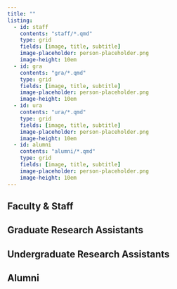 ```yaml
---
title: ""
listing:
  - id: staff
    contents: "staff/*.qmd"
    type: grid
    fields: [image, title, subtitle]
    image-placeholder: person-placeholder.png
    image-height: 10em
  - id: gra
    contents: "gra/*.qmd"
    type: grid
    fields: [image, title, subtitle]
    image-placeholder: person-placeholder.png
    image-height: 10em
  - id: ura
    contents: "ura/*.qmd"
    type: grid
    fields: [image, title, subtitle]
    image-placeholder: person-placeholder.png
    image-height: 10em
  - id: alumni
    contents: "alumni/*.qmd"
    type: grid
    fields: [image, title, subtitle]
    image-placeholder: person-placeholder.png
    image-height: 10em
---
```


## Faculty & Staff
::: {#staff}
:::

## Graduate Research Assistants
::: {#gra}
:::

## Undergraduate Research Assistants
:::{#ura}
:::

## Alumni
:::{#alumni}
:::
